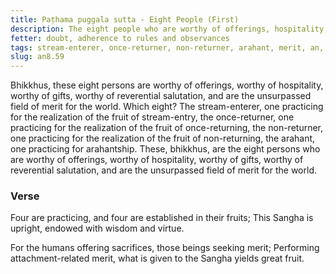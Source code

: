 ```yaml
---
title: Paṭhama puggala sutta - Eight People (First)
description: The eight people who are worthy of offerings, hospitality, gifts, and reverential salutation, and are the unsurpassed field of merit for the world.
fetter: doubt, adherence to rules and observances
tags: stream-enterer, once-returner, non-returner, arahant, merit, an, an8
slug: an8.59
---
```


Bhikkhus, these eight persons are worthy of offerings, worthy of hospitality, worthy of gifts, worthy of reverential salutation, and are the unsurpassed field of merit for the world. Which eight? The stream-enterer, one practicing for the realization of the fruit of stream-entry, the once-returner, one practicing for the realization of the fruit of once-returning, the non-returner, one practicing for the realization of the fruit of non-returning, the arahant, one practicing for arahantship. These, bhikkhus, are the eight persons who are worthy of offerings, worthy of hospitality, worthy of gifts, worthy of reverential salutation, and are the unsurpassed field of merit for the world.

### Verse

Four are practicing,
and four are established in their fruits;
This Sangha is upright,
endowed with wisdom and virtue.

For the humans offering sacrifices,
those beings seeking merit;
Performing attachment-related merit,
what is given to the Sangha yields great fruit.